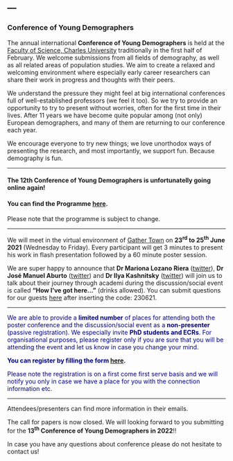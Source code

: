 ---
---

<link rel="stylesheet" href="styles.css" type="text/css">

### Conference of Young Demographers
The annual international **Conference of Young Demographers** is held at the [Faculty of Science, Charles University](https://www.natur.cuni.cz/eng) traditionally in the first half of February. We welcome submissions from all fields of demography, as well as all related areas of population studies. We aim to create a relaxed and welcoming environment where especially early career researchers can share their work in progress and thoughts with their peers.

We understand the pressure they might feel at big international conferences full of well-established professors (we feel it too). So we try to provide an opportunity to try to present without worries, often for the first time in their lives. After 11 years we have become quite popular among (not only) European demographers, and many of them are returning to our conference each year. 

We encourage everyone to try new things; we love unorthodox ways of presenting the research, and most importantly, we support fun. Because demography is fun. 

***
#### The **12th Conference of Young Demographers** is unfortunatelly going online again!####
#### You can find the **Programme**  [**here**](https://docs.google.com/document/d/1uN3iWEE0ZihcutTo9AxZHCJOpPKDLxO-rwMP1KcGVBQ/edit?usp=sharing).####
Please note that the programme is subject to change. 

***
We will meet in the virtual environment of [Gather Town](https://gather.town/) on **23^rd^ to 25^th^ June 2021** (Wednesday to Friday). Every participant will get 3 minutes to present his work in flash presentation followed by a 60 minute poster session. 



We are super happy to announce that **Dr Mariona Lozano Riera** ([twitter](https://twitter.com/marionleitz)), **Dr José Manuel Aburto** ([twitter](https://twitter.com/jm_aburto)) and **Dr Ilya Kashnitsky** ([twitter](https://twitter.com/ikashnitsky)) will join us to talk about their journey through academi during the discussion/social event is called **"How I've got here..."** (drinks allowed). You can submit questions for our guests [here](https://www.onlinequestions.org/) after inserting the code: 230621. 

***

 <span style="color:navy">We are able to provide a **limited number** of places for attending both the poster conference and the discussion/social event as a **non-presenter** (passive registration). We especially invite **PhD students and ECRs**. For organisational purposes, please register only if you are sure that you will be attending the event and let us know in case you change your mind.</span> 

<span style="color:navy">**You can register by filling the form [here](https://forms.gle/KiMDopntaU5iTMza9).**</span> 

<span style="color:navy">Please note the registration is on a first come first serve basis and we will notify you only in case we have a place for you with the connection information etc. </span>

***

Attendees/presenters can find more information in their emails. 


The call for papers is now closed. We will looking forward to you submitting for the **13^th^ Conference of Young Demographers in 2022**!!


In case you have any questions about conference please do not hesitate to contact us!